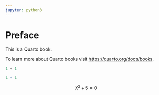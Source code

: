 ```yaml
---
jupyter: python3
---
```


# Preface {.unnumbered}

This is a Quarto book.

To learn more about Quarto books visit <https://quarto.org/docs/books>.

```python
1 + 1
```

```r
1 + 1
```

$$X^{2}+5=0$$
